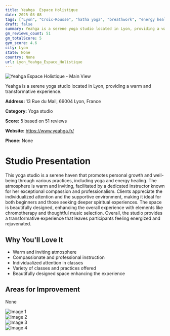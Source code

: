 ```yaml
---
title: Yeahga  Espace Holistique
date: 2025-03-08
tags: ["Lyon", "Croix-Rousse", "hatha yoga", "breathwork", "energy healing", "serene atmosphere", "individualized attention", "Lyon"]  
draft: false
summary: Yeahga is a serene yoga studio located in Lyon, providing a warm and transformative experience.
gm_reviews_count: 51
gm_totalScore: 5
gym_score: 4.6
city: Lyon
state: None
country: None
url: Lyon_Yeahga_Espace_Holistique
---
```


<div className="aspect-[16/9] relative my-8">
  <img 
    src="https://lh5.googleusercontent.com/p/AF1QipNY3XRqERFja0GmMIOXbrz3JxuiMpoy8Y8FV3VN=w1920-h1080-k-no"
    alt="Yeahga  Espace Holistique - Main View"
    className="object-cover absolute inset-0 w-full h-full rounded-lg"
  />
</div>

Yeahga is a serene yoga studio located in Lyon, providing a warm and transformative experience.

**Address:** 13 Rue du Mail, 69004 Lyon, France

**Category:** Yoga studio

**Score:** 5 based on 51 reviews

**Website:** https://www.yeahga.fr/

**Phone:** None

# Studio Presentation

This yoga studio is a serene haven that promotes personal growth and well-being through various practices, including yoga and energy healing. The atmosphere is warm and inviting, facilitated by a dedicated instructor known for her exceptional compassion and professionalism. Clients appreciate the individualized attention and the supportive environment, making it ideal for both beginners and those seeking deeper spiritual experiences. The space is beautifully designed, enhancing the overall experience with elements like chromotherapy and thoughtful music selection. Overall, the studio provides a transformative experience that leaves participants feeling energized and rejuvenated.

## Why You'll Love It

- Warm and inviting atmosphere
- Compassionate and professional instruction
- Individualized attention in classes
- Variety of classes and practices offered
- Beautifully designed space enhancing the experience

## Areas for Improvement

None

<div className="grid grid-cols-1 xl:grid-cols-2 gap-4 my-8">
<div className="aspect-[4/3] relative"><img src="https://lh5.googleusercontent.com/p/AF1QipM_CIF-tH2LLYtX0T2OdMXQW6AHAYDP5zMrJKjw=w1920-h1080-k-no" alt="Image 1" className="object-cover absolute inset-0 w-full h-full rounded-lg" /></div>
<div className="aspect-[4/3] relative"><img src="https://lh5.googleusercontent.com/p/AF1QipPrT6VPZE15zEsWHsfofyVFvqHkPOSiK83OjlXu=w1920-h1080-k-no" alt="Image 2" className="object-cover absolute inset-0 w-full h-full rounded-lg" /></div>
<div className="aspect-[4/3] relative"><img src="https://lh5.googleusercontent.com/p/AF1QipP879kluA-CBnnyptYhpXoY5xw-fzo-KtoPCU1w=w1920-h1080-k-no" alt="Image 3" className="object-cover absolute inset-0 w-full h-full rounded-lg" /></div>
<div className="aspect-[4/3] relative"><img src="https://lh5.googleusercontent.com/p/AF1QipMqcZbW5P-6Hw0i4vLjGHuO9GNrJnU0S9M6_fXI=w1920-h1080-k-no" alt="Image 4" className="object-cover absolute inset-0 w-full h-full rounded-lg" /></div>
</div>